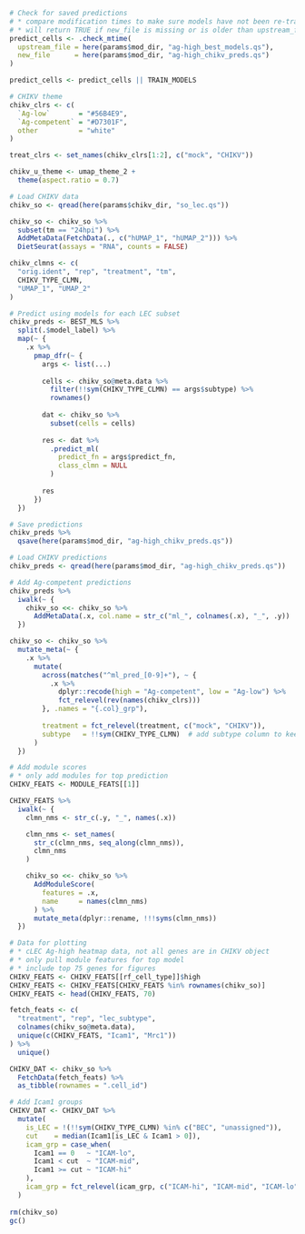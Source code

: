 
```r
# Check for saved predictions
# * compare modification times to make sure models have not been re-trained
# * will return TRUE if new_file is missing or is older than upstream_file
predict_cells <- .check_mtime(
  upstream_file = here(params$mod_dir, "ag-high_best_models.qs"),
  new_file      = here(params$mod_dir, "ag-high_chikv_preds.qs")
)

predict_cells <- predict_cells || TRAIN_MODELS
```

```r
# CHIKV theme
chikv_clrs <- c(
  `Ag-low`       = "#56B4E9",
  `Ag-competent` = "#D7301F",
  other          = "white"
)

treat_clrs <- set_names(chikv_clrs[1:2], c("mock", "CHIKV"))

chikv_u_theme <- umap_theme_2 +
  theme(aspect.ratio = 0.7)
```

```r
# Load CHIKV data
chikv_so <- qread(here(params$chikv_dir, "so_lec.qs"))

chikv_so <- chikv_so %>%
  subset(tm == "24hpi") %>%
  AddMetaData(FetchData(., c("hUMAP_1", "hUMAP_2"))) %>%
  DietSeurat(assays = "RNA", counts = FALSE)

chikv_clmns <- c(
  "orig.ident", "rep", "treatment", "tm",
  CHIKV_TYPE_CLMN,
  "UMAP_1", "UMAP_2"
)
```

```r
# Predict using models for each LEC subset
chikv_preds <- BEST_MLS %>%
  split(.$model_label) %>%
  map(~ {
    .x %>%
      pmap_dfr(~ {
        args <- list(...)
        
        cells <- chikv_so@meta.data %>%
          filter(!!sym(CHIKV_TYPE_CLMN) == args$subtype) %>%
          rownames()
        
        dat <- chikv_so %>%
          subset(cells = cells)
        
        res <- dat %>%
          .predict_ml(
            predict_fn = args$predict_fn,
            class_clmn = NULL
          )
        
        res
      })
  })

# Save predictions
chikv_preds %>%
  qsave(here(params$mod_dir, "ag-high_chikv_preds.qs"))
```

```r
# Load CHIKV predictions
chikv_preds <- qread(here(params$mod_dir, "ag-high_chikv_preds.qs"))

# Add Ag-competent predictions
chikv_preds %>%
  iwalk(~ {
    chikv_so <<- chikv_so %>%
      AddMetaData(.x, col.name = str_c("ml_", colnames(.x), "_", .y))
  })

chikv_so <- chikv_so %>%
  mutate_meta(~ {
    .x %>%
      mutate(
        across(matches("^ml_pred_[0-9]+"), ~ {
          .x %>%
            dplyr::recode(high = "Ag-competent", low = "Ag-low") %>%
            fct_relevel(rev(names(chikv_clrs)))
        }, .names = "{.col}_grp"),
        
        treatment = fct_relevel(treatment, c("mock", "CHIKV")),
        subtype   = !!sym(CHIKV_TYPE_CLMN)  # add subtype column to keep consistent
      )
  })

# Add module scores
# * only add modules for top prediction
CHIKV_FEATS <- MODULE_FEATS[[1]]

CHIKV_FEATS %>%
  iwalk(~ {
    clmn_nms <- str_c(.y, "_", names(.x))

    clmn_nms <- set_names(
      str_c(clmn_nms, seq_along(clmn_nms)),
      clmn_nms
    )

    chikv_so <<- chikv_so %>%
      AddModuleScore(
        features = .x,
        name     = names(clmn_nms)
      ) %>%
      mutate_meta(dplyr::rename, !!!syms(clmn_nms))
  })
```

```r
# Data for plotting
# * cLEC Ag-high heatmap data, not all genes are in CHIKV object
# * only pull module features for top model
# * include top 75 genes for figures
CHIKV_FEATS <- CHIKV_FEATS[[rf_cell_type]]$high
CHIKV_FEATS <- CHIKV_FEATS[CHIKV_FEATS %in% rownames(chikv_so)]
CHIKV_FEATS <- head(CHIKV_FEATS, 70)

fetch_feats <- c(
  "treatment", "rep", "lec_subtype",
  colnames(chikv_so@meta.data),
  unique(c(CHIKV_FEATS, "Icam1", "Mrc1"))
) %>%
  unique()

CHIKV_DAT <- chikv_so %>%
  FetchData(fetch_feats) %>%
  as_tibble(rownames = ".cell_id")

# Add Icam1 groups
CHIKV_DAT <- CHIKV_DAT %>%
  mutate(
    is_LEC = !(!!sym(CHIKV_TYPE_CLMN) %in% c("BEC", "unassigned")),
    cut    = median(Icam1[is_LEC & Icam1 > 0]),
    icam_grp = case_when(
      Icam1 == 0   ~ "ICAM-lo",
      Icam1 < cut  ~ "ICAM-mid",
      Icam1 >= cut ~ "ICAM-hi"
    ),
    icam_grp = fct_relevel(icam_grp, c("ICAM-hi", "ICAM-mid", "ICAM-lo"))
  )
  
rm(chikv_so)
gc()
```
